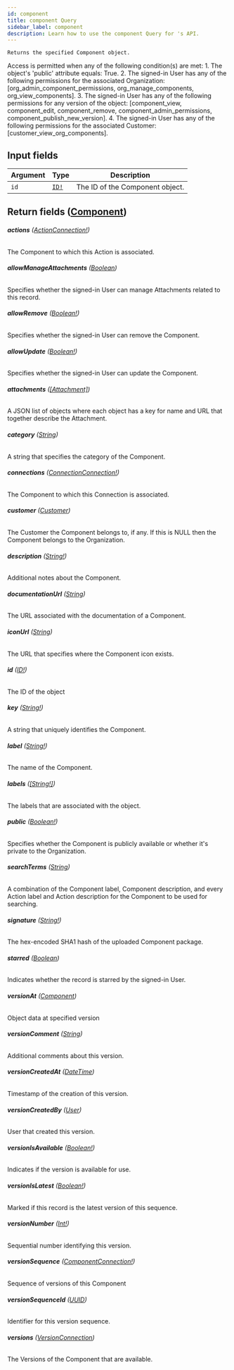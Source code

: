 ```yaml
---
id: component
title: component Query
sidebar_label: component
description: Learn how to use the component Query for 's API.
---
```


    Returns the specified Component object.

Access is permitted when any of the following condition(s) are met: 1. The object's 'public' attribute equals: True. 2. The signed-in User has any of the following permissions for the associated Organization: [org_admin_component_permissions, org_manage_components, org_view_components]. 3. The signed-in User has any of the following permissions for any version of the object: [component_view, component_edit, component_remove, component_admin_permissions, component_publish_new_version]. 4. The signed-in User has any of the following permissions for the associated Customer: [customer_view_org_components].

## Input fields

| Argument | Type                              | Description                     |
| -------- | --------------------------------- | ------------------------------- |
| `id`     | [`ID!`](api/schema/scalar/ID.mdx) | The ID of the Component object. |

## Return fields ([Component](api/schema/object/Component.mdx))

###### <b>actions</b> ([ActionConnection!](api/schema/object/ActionConnection.mdx))

The Component to which this Action is associated.

###### <b>allowManageAttachments</b> ([Boolean](api/schema/scalar/Boolean.mdx))

Specifies whether the signed-in User can manage Attachments related to this record.

###### <b>allowRemove</b> ([Boolean!](api/schema/scalar/Boolean.mdx))

Specifies whether the signed-in User can remove the Component.

###### <b>allowUpdate</b> ([Boolean!](api/schema/scalar/Boolean.mdx))

Specifies whether the signed-in User can update the Component.

###### <b>attachments</b> ([[Attachment]](api/schema/object/Attachment.mdx))

A JSON list of objects where each object has a key for name and URL that together describe the Attachment.

###### <b>category</b> ([String](api/schema/scalar/String.mdx))

A string that specifies the category of the Component.

###### <b>connections</b> ([ConnectionConnection!](api/schema/object/ConnectionConnection.mdx))

The Component to which this Connection is associated.

###### <b>customer</b> ([Customer](api/schema/object/Customer.mdx))

The Customer the Component belongs to, if any. If this is NULL then the Component belongs to the Organization.

###### <b>description</b> ([String!](api/schema/scalar/String.mdx))

Additional notes about the Component.

###### <b>documentationUrl</b> ([String](api/schema/scalar/String.mdx))

The URL associated with the documentation of a Component.

###### <b>iconUrl</b> ([String](api/schema/scalar/String.mdx))

The URL that specifies where the Component icon exists.

###### <b>id</b> ([ID!](api/schema/scalar/ID.mdx))

The ID of the object

###### <b>key</b> ([String!](api/schema/scalar/String.mdx))

A string that uniquely identifies the Component.

###### <b>label</b> ([String!](api/schema/scalar/String.mdx))

The name of the Component.

###### <b>labels</b> ([[String!]](api/schema/scalar/String.mdx))

The labels that are associated with the object.

###### <b>public</b> ([Boolean!](api/schema/scalar/Boolean.mdx))

Specifies whether the Component is publicly available or whether it's private to the Organization.

###### <b>searchTerms</b> ([String](api/schema/scalar/String.mdx))

A combination of the Component label, Component description, and every Action label and Action description for the Component to be used for searching.

###### <b>signature</b> ([String!](api/schema/scalar/String.mdx))

The hex-encoded SHA1 hash of the uploaded Component package.

###### <b>starred</b> ([Boolean](api/schema/scalar/Boolean.mdx))

Indicates whether the record is starred by the signed-in User.

###### <b>versionAt</b> ([Component](api/schema/object/Component.mdx))

Object data at specified version

###### <b>versionComment</b> ([String](api/schema/scalar/String.mdx))

Additional comments about this version.

###### <b>versionCreatedAt</b> ([DateTime](api/schema/scalar/DateTime.mdx))

Timestamp of the creation of this version.

###### <b>versionCreatedBy</b> ([User](api/schema/object/User.mdx))

User that created this version.

###### <b>versionIsAvailable</b> ([Boolean!](api/schema/scalar/Boolean.mdx))

Indicates if the version is available for use.

###### <b>versionIsLatest</b> ([Boolean!](api/schema/scalar/Boolean.mdx))

Marked if this record is the latest version of this sequence.

###### <b>versionNumber</b> ([Int!](api/schema/scalar/Int.mdx))

Sequential number identifying this version.

###### <b>versionSequence</b> ([ComponentConnection!](api/schema/object/ComponentConnection.mdx))

Sequence of versions of this Component

###### <b>versionSequenceId</b> ([UUID](api/schema/scalar/UUID.mdx))

Identifier for this version sequence.

###### <b>versions</b> ([VersionConnection](api/schema/object/VersionConnection.mdx))

The Versions of the Component that are available.
